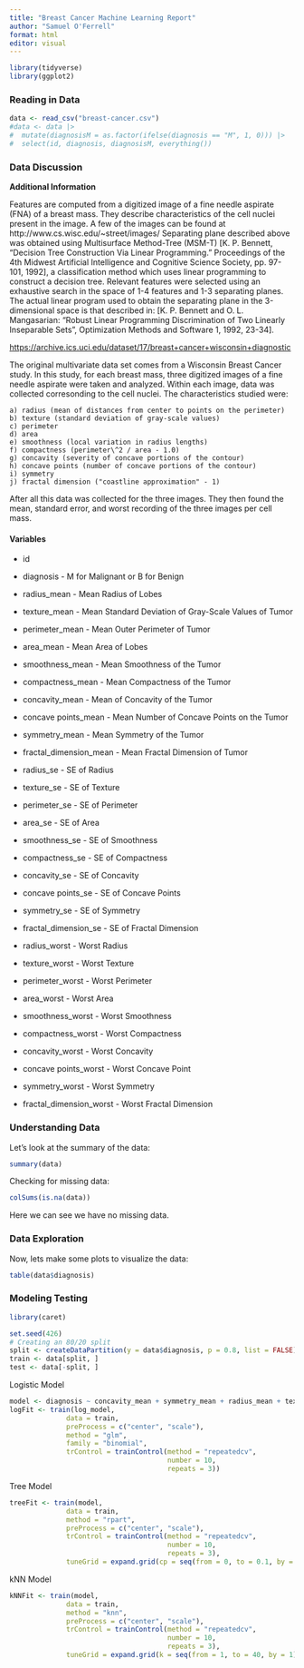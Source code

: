 ```yaml
---
title: "Breast Cancer Machine Learning Report"
author: "Samuel O'Ferrell"
format: html
editor: visual
---
```


```r
library(tidyverse)
library(ggplot2)
```

### Reading in Data

```r
data <- read_csv("breast-cancer.csv")
#data <- data |>
#  mutate(diagnosisM = as.factor(ifelse(diagnosis == "M", 1, 0))) |>
#  select(id, diagnosis, diagnosisM, everything())
```

### Data Discussion

**Additional Information**

Features are computed from a digitized image of a fine needle aspirate (FNA) of a breast mass. They describe characteristics of the cell nuclei present in the image. A few of the images can be found at http://www.cs.wisc.edu/\~street/images/ Separating plane described above was obtained using Multisurface Method-Tree (MSM-T) \[K. P. Bennett, "Decision Tree Construction Via Linear Programming." Proceedings of the 4th Midwest Artificial Intelligence and Cognitive Science Society, pp. 97-101, 1992\], a classification method which uses linear programming to construct a decision tree. Relevant features were selected using an exhaustive search in the space of 1-4 features and 1-3 separating planes. The actual linear program used to obtain the separating plane in the 3-dimensional space is that described in: \[K. P. Bennett and O. L. Mangasarian: "Robust Linear Programming Discrimination of Two Linearly Inseparable Sets", Optimization Methods and Software 1, 1992, 23-34\].

<https://archive.ics.uci.edu/dataset/17/breast+cancer+wisconsin+diagnostic>

The original multivariate data set comes from a Wisconsin Breast Cancer study. In this study, for each breast mass, three digitized images of a fine needle aspirate were taken and analyzed. Within each image, data was collected corresonding to the cell nuclei. The characteristics studied were:

	a) radius (mean of distances from center to points on the perimeter)
	b) texture (standard deviation of gray-scale values)
	c) perimeter
	d) area
	e) smoothness (local variation in radius lengths)
	f) compactness (perimeter\^2 / area - 1.0)
	g) concavity (severity of concave portions of the contour)
	h) concave points (number of concave portions of the contour)
	i) symmetry
	j) fractal dimension ("coastline approximation" - 1)

After all this data was collected for the three images. They then found the mean, standard error, and worst recording of the three images per cell mass.

#### Variables

-   id

-   diagnosis - M for Malignant or B for Benign

-   radius_mean - Mean Radius of Lobes

-   texture_mean - Mean Standard Deviation of Gray-Scale Values of Tumor

-   perimeter_mean - Mean Outer Perimeter of Tumor

-   area_mean - Mean Area of Lobes

-   smoothness_mean - Mean Smoothness of the Tumor

-   compactness_mean - Mean Compactness of the Tumor

-   concavity_mean - Mean of Concavity of the Tumor

-   concave points_mean - Mean Number of Concave Points on the Tumor

-   symmetry_mean - Mean Symmetry of the Tumor

-   fractal_dimension_mean - Mean Fractal Dimension of Tumor

-   radius_se - SE of Radius

-   texture_se - SE of Texture

-   perimeter_se - SE of Perimeter

-   area_se - SE of Area

-   smoothness_se - SE of Smoothness

-   compactness_se - SE of Compactness

-   concavity_se - SE of Concavity

-   concave points_se - SE of Concave Points

-   symmetry_se - SE of Symmetry

-   fractal_dimension_se - SE of Fractal Dimension

-   radius_worst - Worst Radius

-   texture_worst - Worst Texture

-   perimeter_worst - Worst Perimeter

-   area_worst - Worst Area

-   smoothness_worst - Worst Smoothness

-   compactness_worst - Worst Compactness

-   concavity_worst - Worst Concavity

-   concave points_worst - Worst Concave Point

-   symmetry_worst - Worst Symmetry

-   fractal_dimension_worst - Worst Fractal Dimension

### Understanding Data

Let's look at the summary of the data:

```r
summary(data)
```

Checking for missing data:

```r
colSums(is.na(data))
```

Here we can see we have no missing data.

### Data Exploration

Now, lets make some plots to visualize the data:

```r
table(data$diagnosis)
```

### Modeling Testing
```r
library(caret)
```
```r
set.seed(426)
# Creating an 80/20 split
split <- createDataPartition(y = data$diagnosis, p = 0.8, list = FALSE)
train <- data[split, ]
test <- data[-split, ]
```

Logistic Model
```r
model <- diagnosis ~ concavity_mean + symmetry_mean + radius_mean + texture_mean
logFit <- train(log_model, 
              data = train,
              preProcess = c("center", "scale"),
              method = "glm",
              family = "binomial",
              trControl = trainControl(method = "repeatedcv", 
                                       number = 10,
                                       repeats = 3))
```

Tree Model
```r
treeFit <- train(model, 
              data = train,
              method = "rpart",
              preProcess = c("center", "scale"),
              trControl = trainControl(method = "repeatedcv", 
                                       number = 10,
                                       repeats = 3),
              tuneGrid = expand.grid(cp = seq(from = 0, to = 0.1, by = 0.001)))
```

kNN Model
```r
kNNFit <- train(model, 
              data = train,
              method = "knn",
              preProcess = c("center", "scale"),
              trControl = trainControl(method = "repeatedcv", 
                                       number = 10,
                                       repeats = 3),
              tuneGrid = expand.grid(k = seq(from = 1, to = 40, by = 1)))
```

